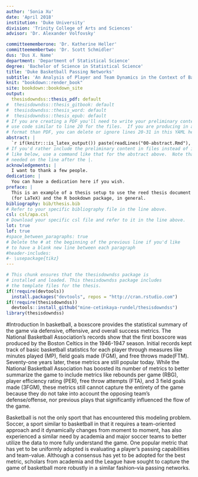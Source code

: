 ```yaml
---
author: 'Sonia Xu'
date: 'April 2018'
institution: 'Duke University'
division: 'Trinity College of Arts and Sciences'
advisor: 'Dr. Alexander Volfovsky'

committeememberone: 'Dr. Katherine Heller'
committeemembertwo: 'Dr. Scott Schmidler'
dus: 'Dus X. Name'
department: 'Department of Statistical Science'
degree: 'Bachelor of Science in Statistical Science'
title: 'Duke Basketball Passing Networks'
subtitle: 'An Analysis of Player and Team Dynamics in the Context of Basketball'
knit: "bookdown::render_book"
site: bookdown::bookdown_site
output: 
  thesisdowndss::thesis_pdf: default
#  thesisdowndss::thesis_gitbook: default
#  thesisdowndss::thesis_word: default
#  thesisdowndss::thesis_epub: default
# If you are creating a PDF you'll need to write your preliminary content here or
# use code similar to line 20 for the files.  If you are producing in a different
# format than PDF, you can delete or ignore lines 20-31 in this YAML header.
abstract: |
  `r if(knitr:::is_latex_output()) paste(readLines("00-abstract.Rmd"), collapse = '\n  ')`
# If you'd rather include the preliminary content in files instead of inline
# like below, use a command like that for the abstract above.  Note that a tab is 
# needed on the line after the |.
acknowledgements: |
  I want to thank a few people.
dedication: |
  You can have a dedication here if you wish. 
preface: |
  This is an example of a thesis setup to use the reed thesis document class
  (for LaTeX) and the R bookdown package, in general.
bibliography: bib/thesis.bib
# Refer to your specific bibliography file in the line above.
csl: csl/apa.csl
# Download your specific csl file and refer to it in the line above.
lot: true
lof: true
#space_between_paragraphs: true
# Delete the # at the beginning of the previous line if you'd like
# to have a blank new line between each paragraph
#header-includes:
#- \usepackage{tikz}
---
```


<!--
Above is the YAML (YAML Ain't Markup Language) header that includes a lot of metadata used to produce the document.  Be careful with spacing in this header!

If you'd prefer to not include a Dedication, for example, simply delete lines 17 and 18 above or add a # before them to comment them out.  If you have other LaTeX packages you would like to include, delete the # before header-includes and list the packages after hyphens on new lines.

If you'd like to include a comment that won't be produced in your resulting file enclose it in a block like this.
-->

<!--
If you receive a duplicate label error after knitting, make sure to delete the index.Rmd file and then knit again.
-->

```r
# This chunk ensures that the thesisdowndss package is
# installed and loaded. This thesisdowndss package includes
# the template files for the thesis.
if(!require(devtools))
  install.packages("devtools", repos = "http://cran.rstudio.com")
if(!require(thesisdowndss))
  devtools::install_github("mine-cetinkaya-rundel/thesisdowndss")
library(thesisdowndss)
```

<!-- You'll need to include the order that you'd like Rmd files to appear in the _bookdown.yml file for
PDF files and also delete the # before rmd_files: there.  You'll want to not include 00(two-hyphens)prelim.Rmd
and 00-abstract.Rmd since they are handled in the YAML above differently for the PDF version.
-->

<!-- The {.unnumbered} option here means that the introduction will be "Chapter 0." You can also use {-} for no numbers
on chapters.
-->

#Introduction
In basketball, a boxscore provides the statistical summary of the game via defensive, offensive, and overall success metrics. The National Basketball Association's records show that the first boxscore was produced by the Boston Celtics in the 1946-1947 season. Initial records kept track of basic basketball statistics for each player through measures like minutes played (MP), field goals made (FGM), and free throws made(FTM). Seventy-one years later, these metrics are still popular today. While the National Basketball Association has boosted its number of metrics to better summarize the game to include metrics like rebounds per game (RBG), player efficiency rating (PER), free throw attempts (FTA), and 3 field goals made (3FGM), these metrics still cannot capture the entirety of the game because they do not take into account the opposing team's defense/offense, nor previous plays that significantly influenced the flow of the game.

Basketball is not the only sport that has encountered this modeling problem. Soccer, a sport similar to basketball in that it requires a team-oriented approach and it dynamically changes from moment to moment, has also experienced a similar need by academia and major soccer teams to better utilize the data to more fully understand the game. One popular metric that has yet to be uniformly adopted is evaluating a player's passing capabilities and team-value. Although a consensus has yet to be adopted for the best metric, scholars from academia and the League have sought to capture the game of basketball more robustly in a similar fashion--via passing networks.
